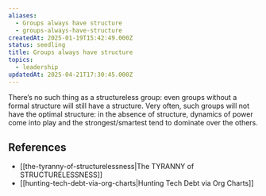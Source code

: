 ```yaml
---
aliases:
  - Groups always have structure
  - groups-always-have-structure
createdAt: 2025-01-19T15:42:49.000Z
status: seedling
title: Groups always have structure
topics:
  - leadership
updatedAt: 2025-04-21T17:30:45.000Z
---
```

There’s no such thing as a structureless group: even groups without a formal structure will still have a structure. Very often, such groups will not have the optimal structure: in the absence of structure, dynamics of power come into play and the strongest/smartest tend to dominate over the others.

## References

- [[the-tyranny-of-structurelessness|The TYRANNY of STRUCTURELESSNESS]]
- [[hunting-tech-debt-via-org-charts|Hunting Tech Debt via Org Charts]]
